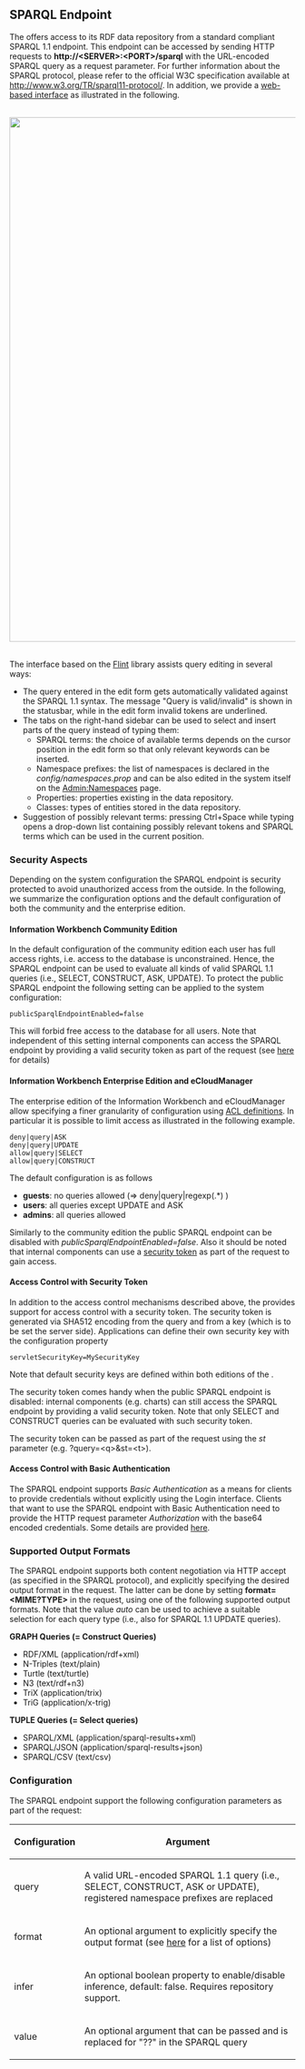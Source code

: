 == SPARQL Endpoint ==

The {{PRODUCT}} offers access to its RDF data repository from a standard compliant SPARQL 1.1 endpoint. This endpoint can be accessed by sending HTTP requests to '''<nowiki>http://<SERVER>:<PORT>/sparql</nowiki>''' with the URL-encoded SPARQL query as a request parameter. For further information about the SPARQL protocol, please refer to the official W3C specification available at http://www.w3.org/TR/sparql11-protocol/. In addition, we provide a <a href="../sparql">web-based interface</a> as illustrated in the following.

<br/>

<img src="../images/help/sparqlInterface.png" width="924px" />

<br/>

The interface based on the <a href="http://openuplabs.tso.co.uk/demos/sparqleditor">Flint</a> library assists query editing in several ways:
* The query entered in the edit form gets automatically validated against the SPARQL 1.1 syntax. The message "Query is valid/invalid" is shown in the statusbar, while in the edit form invalid tokens are underlined.
* The tabs on the right-hand sidebar can be used to select and insert parts of the query instead of typing them:
** SPARQL terms: the choice of available terms depends on the cursor position in the edit form so that only relevant keywords can be inserted.
** Namespace prefixes: the list of namespaces is declared in the ''config/namespaces.prop'' and can be also edited in the system itself on the [[Admin:Namespaces]] page.
** Properties: properties existing in the data repository.
** Classes: types of entities stored in the data repository.
* Suggestion of possibly relevant terms: pressing Ctrl+Space while typing opens a drop-down list containing possibly relevant tokens and SPARQL terms which can be used in the current position.
 
=== Security Aspects ===

Depending on the system configuration the SPARQL endpoint is security protected to avoid unauthorized access from the outside. In the following, we summarize the configuration options and the default configuration of both the community and the enterprise edition.

==== Information Workbench Community Edition ====

In the default configuration of the community edition each user has full access rights, i.e. access to the database is unconstrained. Hence, the SPARQL endpoint can be used to evaluate all kinds of valid SPARQL 1.1 queries (i.e., SELECT, CONSTRUCT, ASK, UPDATE). To protect the public SPARQL endpoint the following setting can be applied to the system configuration:

<source>publicSparqlEndpointEnabled=false</source>

This will forbid free access to the database for all users. Note that independent of this setting internal components can access the SPARQL endpoint by providing a valid security token as part of the request (see [[#Access control with security token| here]] for details)

==== Information Workbench Enterprise Edition and eCloudManager ====

The enterprise edition of the Information Workbench and eCloudManager allow specifying a finer granularity of configuration using [[Help:UserManagement | ACL definitions]]. In particular it is possible to limit access as illustrated in the following example.

<source>
deny|query|ASK
deny|query|UPDATE
allow|query|SELECT
allow|query|CONSTRUCT
</source>

The default configuration is as follows

* '''guests''': no queries allowed (=> deny|query|regexp(.*) )
* '''users''': all queries except UPDATE and ASK
* '''admins''': all queries allowed

Similarly to the community edition the public SPARQL endpoint can be disabled with ''publicSparqlEndpointEnabled=false''. Also it should be noted that internal components can use a [[#Access control with security token| security token]] as part of the request to gain access.

==== Access Control with Security Token ====

In addition to the access control mechanisms described above, the {{PRODUCT}} provides support for access control with a security token. The security token is generated via SHA512 encoding from the query and from a key (which is to be set the server side). Applications can define their own security key with the configuration property

<source>servletSecurityKey=MySecurityKey</source>

Note that default security keys are defined within both editions of the {{PRODUCT}}.

The security token comes handy when the public SPARQL endpoint is disabled: internal components (e.g. charts) can still access the SPARQL endpoint by providing a valid security token. Note that only SELECT and CONSTRUCT queries can be evaluated with such security token.

The security token can be passed as part of the request using the ''st'' parameter (e.g. ?query=&lt;q&gt;&st=&lt;t&gt;).

==== Access Control with Basic Authentication ====

The {{PRODUCT}} SPARQL endpoint supports ''Basic Authentication'' as a means for clients to provide credentials without explicitly using the Login interface. Clients that want to use the SPARQL endpoint with Basic Authentication need to provide the HTTP request parameter ''Authorization'' with the base64 encoded credentials. Some details are provided [http://en.wikipedia.org/wiki/Basic_access_authentication here].

=== Supported Output Formats ===

The SPARQL endpoint supports both content negotiation via HTTP accept (as specified in the SPARQL protocol), and explicitly specifying the desired output format in the request. The latter can be done by setting '''format=&lt;MIME?TYPE&gt;''' in the request, using one of the following supported output formats. Note that the value ''auto'' can be used to achieve a suitable selection for each query type (i.e., also for SPARQL 1.1 UPDATE queries). 

'''GRAPH Queries (= Construct Queries)'''

* RDF/XML (application/rdf+xml)
* N-Triples (text/plain)
* Turtle (text/turtle)
* N3 (text/rdf+n3)
* TriX (application/trix)
* TriG (application/x-trig)

'''TUPLE Queries (= Select queries)'''

* SPARQL/XML (application/sparql-results+xml)
* SPARQL/JSON (application/sparql-results+json)
* SPARQL/CSV (text/csv)

=== Configuration ===

The SPARQL endpoint support the following configuration parameters as part of the request:

{| class="sortable wikitable" 
! Configuration
! Argument
|-
| query || A valid URL-encoded SPARQL 1.1 query (i.e., SELECT, CONSTRUCT, ASK or UPDATE), registered namespace prefixes are replaced
|-
| format || An optional argument to explicitly specify the output format (see [[#Supported output formats| here]] for a list of options)
|-
| infer || An optional boolean property to enable/disable inference, default: false. Requires repository support.
|-
| value || An optional argument that can be passed and is replaced for "??" in the SPARQL query
|}